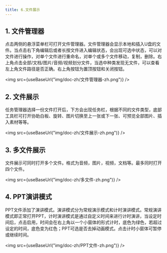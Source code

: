 ```yaml
---
title: 6.文件展示
---
```



## 1. 文件管理器

​        点击两侧的悬浮菜单栏可打开文件管理器。文件管理器会显示本地和插入U盘的文件。当点击右下角编辑后或者长按文件进入编辑状态，会出现可选中状态，可以对文件进行操作，对单个文件进行重命名，对单个或多个文件移动，复制，删除。右上角点击全部/文档/图片/音频/视频划分文件，当选中种类发现无文件，可以查看左上角文件路径是否正确。右上角按钮为置顶按钮和关闭按钮。

<img  src={useBaseUrl("img/doc-zh/文件管理器-zh.png")} />

## 2. 文件展示

​        任务管理器选择一份文件打开后，下方会出现任务栏，根据不同的文件类型，底部工具栏可打开协助白板、旋转、图片切换至上一张或下一张、可预览全部图片、插入素材等等。

<img  src={useBaseUrl("img/doc-zh/文件展示-zh.png")} />

## 3. 多文件展示

​        文件展示可同时打开多个文件。格式为音频，图片，视频，文档等。最多同时打开四个文件。

<img  src={useBaseUrl("img/doc-zh/多文件-zh.png")} />

## 4. PPT演讲模式

​        PPT文件添加了演讲模式。演讲模式分为常规演示模式和计时演讲模式。常规演讲模式即正常打开PPT，计时演讲模式是通过自定义时间来进行计时演讲，当设定时间后，点击启用，时间会在右上角以一个小窗体的形式计时，底色为绿色，若超过设定的时间，底色变为红色；PPT可选是否去掉动画模式。点击计时小窗体可暂停或继续时间。

<img  src={useBaseUrl("img/doc-zh/PPT文件-zh.png")} />
